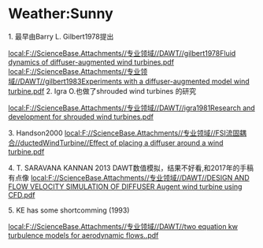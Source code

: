 = Weather:Sunny =

1. 最早由Barry L. Gilbert1978提出

[[local:F://ScienceBase.Attachments//专业领域//DAWT//gilbert1978Fluid dynamics of diffuser-augmented wind turbines.pdf ]]
[[local:F://ScienceBase.Attachments//专业领域//DAWT//gilbert1983Experiments with a diffuser-augmented model wind turbine.pdf ]]
2. Igra O.也做了shrouded wind turbines 的研究

[[local:F://ScienceBase.Attachments//专业领域//DAWT//igra1981Research and development for shrouded wind turbines.pdf ]]


3. Handson2000
[[local:F://ScienceBase.Attachments//专业领域//FSI流固耦合//ductedWindTurbine//Effect of placing a diffuser around a wind turbine.pdf ]]

4. T. SARAVANA KANNAN 2013
DAWT数值模拟，结果不好看,和2017年的手稿有点像
[[local:F://ScienceBase.Attachments//专业领域//DAWT//DESIGN AND FLOW VELOCITY SIMULATION OF DIFFUSER Augent wind turbine using CFD.pdf]]

5. KE has some shortcomming (1993)

[[local:F://ScienceBase.Attachments//专业领域//DAWT//two equation kw turbulence models for aerodynamic flows..pdf]]


